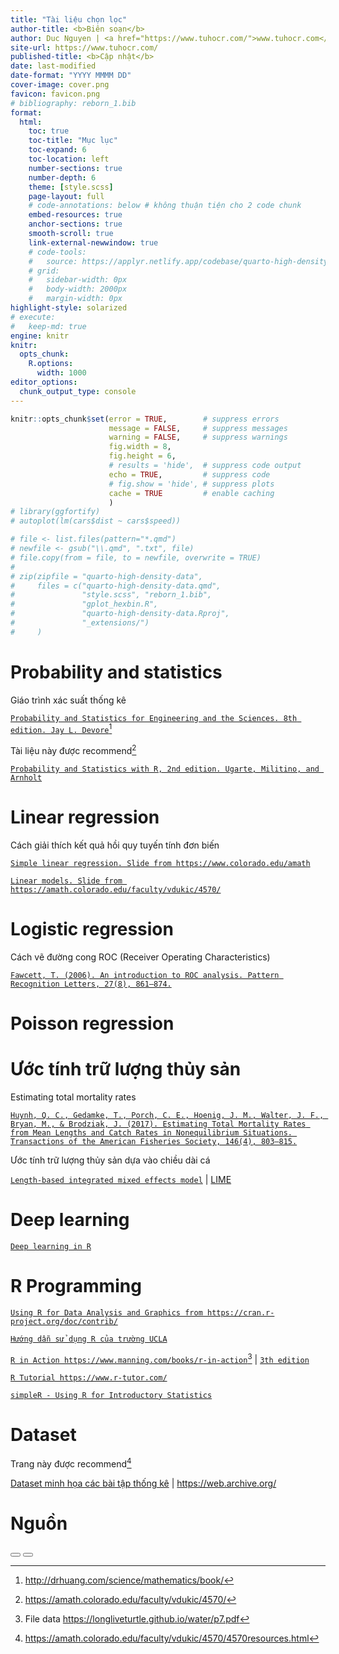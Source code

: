 ```yaml
---
title: "Tài liệu chọn lọc"
author-title: <b>Biên soạn</b>
author: Duc Nguyen | <a href="https://www.tuhocr.com/">www.tuhocr.com</a>
site-url: https://www.tuhocr.com/
published-title: <b>Cập nhật</b> 
date: last-modified
date-format: "YYYY MMMM DD"
cover-image: cover.png
favicon: favicon.png
# bibliography: reborn_1.bib
format:
  html:
    toc: true
    toc-title: "Mục lục"
    toc-expand: 6
    toc-location: left
    number-sections: true
    number-depth: 6
    theme: [style.scss]
    page-layout: full
    # code-annotations: below # không thuận tiện cho 2 code chunk
    embed-resources: true
    anchor-sections: true
    smooth-scroll: true
    link-external-newwindow: true
    # code-tools:
    #   source: https://applyr.netlify.app/codebase/quarto-high-density-data/quarto-high-density-data.txt
    # grid:
    #   sidebar-width: 0px
    #   body-width: 2000px
    #   margin-width: 0px
highlight-style: solarized
# execute: 
#   keep-md: true
engine: knitr
knitr:
  opts_chunk:
    R.options:
      width: 1000
editor_options: 
  chunk_output_type: console
---
```


```r
knitr::opts_chunk$set(error = TRUE,        # suppress errors
                      message = FALSE,     # suppress messages
                      warning = FALSE,     # suppress warnings
                      fig.width = 8,
                      fig.height = 6,
                      # results = 'hide',  # suppress code output
                      echo = TRUE,         # suppress code
                      # fig.show = 'hide', # suppress plots
                      cache = TRUE         # enable caching
                      )        
# library(ggfortify)
# autoplot(lm(cars$dist ~ cars$speed))

# file <- list.files(pattern="*.qmd")
# newfile <- gsub("\\.qmd", ".txt", file)
# file.copy(from = file, to = newfile, overwrite = TRUE)
# 
# zip(zipfile = "quarto-high-density-data", 
#     files = c("quarto-high-density-data.qmd", 
#               "style.scss", "reborn_1.bib",
#               "gplot_hexbin.R",
#               "quarto-high-density-data.Rproj", 
#               "_extensions/")
#     )
```

<!-- https://github.com/shafayetShafee/downloadthis -->

<!-- https://icons.getbootstrap.com/?q=file -->

<!-- <a href="https://www.tuhocr.com/register" target="_blank" class="btn btn-success" role="button"> <i class="bi bi-person-lines-fill"></i> Register</a> {{< downloadthis quarto-high-density-data.zip dname="quarto-high-density-data" label="RStudio project" icon=file-zip type=primary >}} <a href="https://applyr.netlify.app/codebase/quarto-high-density-data/quarto-high-density-data.txt" target="_blank" class="btn btn-warning" role="button"> <i class="bi bi-file-code"></i> Source</a> <a href="https://applyr.netlify.app/codebase/quarto-high-density-data/quarto-high-density-data.html" target="_blank" class="btn btn-info" role="button"> <i class="bi bi-filetype-html"></i> Web</a>   -->

<!-- [**Để phóng lớn hình ảnh, bạn right-click vào hình chọn *Open image in new tab*.**]{style="color:#006600"} -->

# Probability and statistics

Giáo trình xác suất thống kê

[`Probability and Statistics for Engineering and the Sciences. 8th edition. Jay L. Devore`](https://longliveturtle.github.io/water/p4.pdf)[^1]

Tài liệu này được recommend[^2]

[`Probability and Statistics with R, 2nd edition. Ugarte, Militino, and Arnholt`](https://longliveturtle.github.io/water/p6.pdf)

# Linear regression

Cách giải thích kết quả hồi quy tuyến tính đơn biến

[`Simple linear regression. Slide from https://www.colorado.edu/amath`](https://longliveturtle.github.io/water/p2.pdf)

[`Linear models. Slide from https://amath.colorado.edu/faculty/vdukic/4570/`](https://longliveturtle.github.io/water/p3.pdf)

# Logistic regression

Cách vẽ đường cong ROC (Receiver Operating Characteristics)

[`Fawcett, T. (2006). An introduction to ROC analysis. Pattern Recognition Letters, 27(8), 861–874.`](https://longliveturtle.github.io/water/p1.pdf)

# Poisson regression

# Ước tính trữ lượng thủy sản

Estimating total mortality rates

[`Huynh, Q. C., Gedamke, T., Porch, C. E., Hoenig, J. M., Walter, J. F., Bryan, M., & Brodziak, J. (2017). Estimating Total Mortality Rates from Mean Lengths and Catch Rates in Nonequilibrium Situations. Transactions of the American Fisheries Society, 146(4), 803–815.`](https://longliveturtle.github.io/water/p11.pdf)

Ước tính trữ lượng thủy sản dựa vào chiều dài cá 

[`Length-based integrated mixed effects model`](https://github.com/merrillrudd/LIME) | [LIME](https://github.com/tanduc307/LIME)

# Deep learning

[`Deep learning in R`](https://www.r-tutor.com/deep-learning/introduction)

# R Programming

[`Using R for Data Analysis and Graphics from https://cran.r-project.org/doc/contrib/`](https://longliveturtle.github.io/water/p5.pdf)

[`Hướng dẫn sử dụng R của trường UCLA`](https://stats.oarc.ucla.edu/r/)

[`R in Action https://www.manning.com/books/r-in-action`](https://longliveturtle.github.io/water/p8.pdf)[^3] | [`3th edition`](https://longliveturtle.github.io/water/p9.pdf)

[`R Tutorial https://www.r-tutor.com/`](https://www.r-tutor.com/elementary-statistics)

[`simpleR - Using R for Introductory Statistics`](https://longliveturtle.github.io/water/p10.pdf)

# Dataset

Trang này được recommend[^4]

[Dataset minh họa các bài tập thống kê](http://www.statsci.org/datasets.html) | [https://web.archive.org/](https://web.archive.org/)

# Nguồn

[^1]: <http://drhuang.com/science/mathematics/book/>

[^2]: <https://amath.colorado.edu/faculty/vdukic/4570/>

[^3]: File data <https://longliveturtle.github.io/water/p7.pdf>

[^4]: <https://amath.colorado.edu/faculty/vdukic/4570/4570resources.html>

<!-- top -->

<button id="scrollBtnTop">
      <span><i class="bi bi-arrow-up"></i></span>
</button>

<script>  
;(()=>{
   var lastPos = 0, scrollToPos = document.body.scrollHeight;

   scrollBtnTop.addEventListener("click", () => scrollTo(scrollToPos, 0));
 
})();  
</script>

<!-- bottom -->

<button id="scrollBtn">
      <span><i class="bi bi-arrow-down"></i></span>
</button>

<script>  
;(()=>{
   var lastPos = 0, scrollToPos = document.body.scrollHeight;

   scrollBtn.addEventListener("click", () => scrollTo(0, scrollToPos));

})();  
</script>





